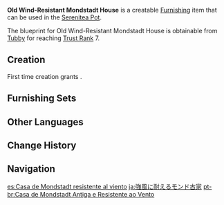 {{Furnishing Infobox
|id             = 370204
|image          = Item Old Wind-Resistant Mondstadt House.png
|category       = Building
|subcategory    = Mondstadt
|quality        = 3
|adeptal_energy = 60
|load           = 200
|reduced_load   = 100
|description    = A distinctive-looking Mondstadt building with a steep roof.<br />Said to be especially wind-resistant, this building is simple to construct and has a long history, allegedly dating back to the age of [[Decarabian]].<br />Due to this connection, it is not a common sight in Mondstadt today.
|mention        = Decarabian
|blueprint      = Trust Rank
|trust rank     = 7
}}
'''Old Wind-Resistant Mondstadt House''' is a creatable [[Furnishing]] item that can be used in the [[Serenitea Pot]].

The blueprint for Old Wind-Resistant Mondstadt House is obtainable from [[Tubby]] for reaching [[Trust Rank]] 7.

==Creation==
First time creation grants {{Item|Trust|24|x=60}}.
{{Recipe
|type = Creation
|time = 14h
|Fir Wood = 12
|Birch Wood = 6
|sort = Fir Wood;Birch Wood
}}

==Furnishing Sets==
{{Craft Usage}}

==Other Languages==
{{Other Languages
|en      = Old Wind-Resistant Mondstadt House
|zhs     = 抗击狂风的蒙德旧屋
|zhs_rm  = Kàngjí Kuángfēng de Méngdé Jiù Wū
|zht     = 抗擊狂風的蒙德舊屋
|zht_rm  = Kàngjí Kuángfēng de Méngdé Jiù Wū
|zh_tl   = 
|ja      = 強風に耐えるモンド古家
|ja_rm   = Kyoufuu ni Taeru Mondo Furuie
|ja_tl   = Resistant to Strong Wind Old Mondstadt House
|ko      = 바람에 강한 몬드풍 구옥
|ko_rm   = Barame Ganghan Mondeupung Guok
|ko_tl   = Resistant to Strong Wind Old Mondstadt House
|es      = Casa de Mondstadt resistente al viento
|es_tl   = Wind-Resistant Mondstadt House
|fr      = Vieille maison mondstadtoise résistante au vent
|fr_tl   = Old Wind-Resistant Mondstadt House
|ru      = Старый ветроустойчивый дом Мондштадта
|ru_tl   = Old Wind-Resistant Mondstadt House
|th      = บ้านเก่าต้านทานแรงลมแห่ง Mondstadt
|th_rm   = 
|th_tl   = 
|vi      = Nhà Cũ Mondstadt Chống Bão
|vi_tl   = 
|de      = Altes windresistentes Haus (Mondstadt)
|de_tl   = Old Wind-Resistant House (Mondstadt)
|id      = Rumah Tua Mondstadt yang Tahan Angin
|id_tl   = Wind-Resistant Old Mondstadt House
|pt      = Casa de Mondstadt Antiga e Resistente ao Vento
|pt_tl   = 
|tr      = Rüzgar Geçirmez Eski Mondstadt Evi
|tr_tl   = 
|it      = Vecchia casa di Mondstadt resistente al vento
|it_tl   = 
}}

==Change History==
{{Change History|1.5}}

==Navigation==
{{Furnishing Navbox|exterior}}

[[es:Casa de Mondstadt resistente al viento]]
[[ja:強風に耐えるモンド古家]]
[[pt-br:Casa de Mondstadt Antiga e Resistente ao Vento]]